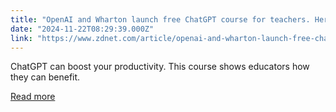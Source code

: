 ```yaml
---
title: "OpenAI and Wharton launch free ChatGPT course for teachers. Here's how to access it"
date: "2024-11-22T08:29:39.000Z"
link: "https://www.zdnet.com/article/openai-and-wharton-launch-free-chatgpt-course-for-teachers-heres-how-to-access-it/"
---
```


ChatGPT can boost your productivity. This course shows educators how they can benefit.

[Read more](https://www.zdnet.com/article/openai-and-wharton-launch-free-chatgpt-course-for-teachers-heres-how-to-access-it/)
